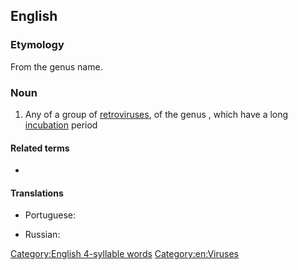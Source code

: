 {{also|lentivírus}}
==English==

===Etymology===
From the genus name.

===Noun===
{{wikipedia}}
{{en-noun|es}}

# Any of a group of [[retrovirus]]es, of the genus {{taxlink|Lentivirus|genus|noshow=1}}, which have a long [[incubation]] period

====Related terms====
* {{l|en|lentiviral}}

====Translations====
{{trans-top|any retrovirus of the genus ''Lentivirus''}}
* Portuguese: {{t|pt|lentivírus|m}}
{{trans-mid}}
* Russian: {{t|ru|лентиви́рус|m}}
{{trans-bottom}}

[[Category:English 4-syllable words]]
[[Category:en:Viruses]]